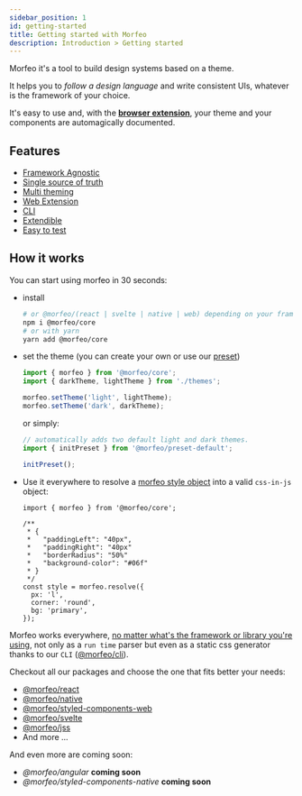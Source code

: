 ```yaml
---
sidebar_position: 1
id: getting-started
title: Getting started with Morfeo
description: Introduction > Getting started
---
```


Morfeo it's a tool to build design systems based on a theme.

It helps you to _follow a design language_ and write consistent UIs, whatever is the framework of your choice.

It's easy to use and, with the [**browser extension**](https://chrome.google.com/webstore/detail/morfeo/phhhjdmeicikchjnpepljcdgbmipipcl), your theme and your components are automagically documented.

## Features

- [Framework Agnostic](../Features/framework-agnostic)
- [Single source of truth](../Features/single-source-of-truth.mdx)
- [Multi theming](../Features/multi-theming)
- [Web Extension](../Features/web-extension.mdx)
- [CLI](../Features/CLI/cli.mdx)
- [Extendible](../Features/extendible.mdx)
- [Easy to test](../Features/easy-to-test.mdx)

## How it works

You can start using morfeo in 30 seconds:

- install

  ```bash
  # or @morfeo/(react | svelte | native | web) depending on your framework of choice
  npm i @morfeo/core
  # or with yarn
  yarn add @morfeo/core
  ```

- set the theme (you can create your own or use our [preset](../Packages/preset-default.mdx))

  ```typescript
  import { morfeo } from '@morfeo/core';
  import { darkTheme, lightTheme } from './themes';

  morfeo.setTheme('light', lightTheme);
  morfeo.setTheme('dark', darkTheme);
  ```

  or simply:

  ```typescript
  // automatically adds two default light and dark themes.
  import { initPreset } from '@morfeo/preset-default';

  initPreset();
  ```

- Use it everywhere to resolve a [morfeo style object](../ThemeSpecification/overview.mdx#morfeo-style-object) into a valid `css-in-js` object:

  ```tsx
  import { morfeo } from '@morfeo/core';

  /**
   * {
   *   "paddingLeft": "40px",
   *   "paddingRight": "40px"
   *   "borderRadius": "50%"
   *   "background-color": "#06f"
   * }
   */
  const style = morfeo.resolve({
    px: 'l',
    corner: 'round',
    bg: 'primary',
  });
  ```

Morfeo works everywhere, [no matter what's the framework or library you're using](../Features/framework-agnostic), not only as a `run time` parser but even as a static css generator thanks to our `CLI` ([@morfeo/cli](../Features/CLI/cli.mdx)).

Checkout all our packages and choose the one that fits better your needs:

- [@morfeo/react](../Packages/react)
- [@morfeo/native](../Packages/native)
- [@morfeo/styled-components-web](../Packages/styled-components)
- [@morfeo/svelte](../Packages/svelte)
- [@morfeo/jss](../Packages/jss)
- And more ...

And even more are coming soon:

- _@morfeo/angular_ **coming soon**
- _@morfeo/styled-components-native_ **coming soon**
